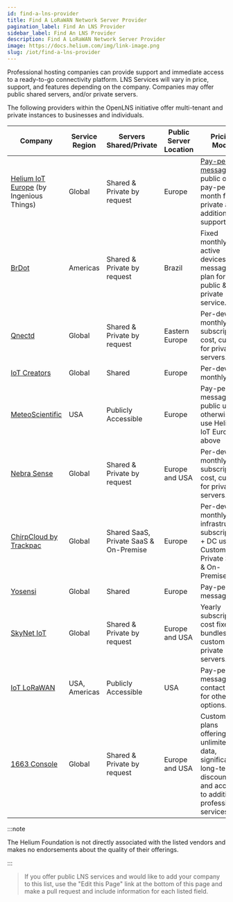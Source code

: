 ```yaml
---
id: find-a-lns-provider
title: Find A LoRaWAN Network Server Provider
pagination_label: Find An LNS Provider
sidebar_label: Find An LNS Provider
description: Find A LoRaWAN Network Server Provider
image: https://docs.helium.com/img/link-image.png
slug: /iot/find-a-lns-provider
---
```



Professional hosting companies can provide support and immediate access to a ready-to-go
connectivity platform. LNS Services will vary in price, support, and features depending on the
company. Companies may offer public shared servers, and/or private servers.

The following providers within the OpenLNS initiative offer multi-tenant and private instances to
businesses and individuals.

| Company                                                    | Service Region | Servers Shared/Private                 | Public Server Location | Pricing Model                                                                                      |
| ---------------------------------------------------------- | -------------- | -------------------------------------- | ---------------------- | -------------------------------------------------------------------------------------------------- |
| [Helium IoT Europe][ingeniousthings] (by Ingenious Things) | Global         | Shared & Private by request            | Europe                 | [Pay-per-message][hnt-iot-pricing] for public or pay-per-month for private and additional support. |
| [BrDot][brdot]                                             | Americas       | Shared & Private by request            | Brazil                 | Fixed monthly for active devices plus message plan for public & private service.                   |
| [Qnectd][qnectd]                                           | Global         | Shared & Private by request            | Eastern Europe         | Per-device monthly subscription cost, custom for private servers.                                  |
| [IoT Creators][iot-creators]                               | Global         | Shared                                 | Europe                 | Per-device monthly                                                                                 |
| [MeteoScientific][meteoscientific]                         | USA            | Publicly Accessible                    | Europe                 | Pay-per-message for public use, otherwise use Helium IoT Europe above                              |
| [Nebra Sense][nebra]                                       | Global         | Shared & Private by request            | Europe and USA         | Per-device monthly subscription cost, custom for private servers.                                  |
| [ChirpCloud by Trackpac][chirpcloud]                       | Global         | Shared SaaS, Private SaaS & On-Premise | Europe                 | Per-device monthly infrastructure subscription + DC usage. Custom for Private SaaS & On-Premise.   |
| [Yosensi][yosensi]                                         | Global         | Shared                                 | Europe                 | Pay-per-message                                                                                    |
| [SkyNet IoT][skynetiot]                                    | Global         | Shared & Private by request            | Europe and USA         | Yearly subscription cost fixed bundles, custom for private servers.                                |
| [IoT LoRaWAN][iot-lorawan]                                 | USA, Americas  | Publicly Accessible                    | USA                    | Pay-per-message or contact us for other options.                                                   |
| [1663 Console][1663-console]                               | Global         | Shared & Private by request            | Europe and USA         | Custom plans offering unlimited data, significant long-term discounts, and access to additional professional services.                                                   |

:::note

The Helium Foundation is not directly associated with the listed vendors and makes no endorsements
about the quality of their offerings.

:::

> If you offer public LNS services and would like to add your company to this list, use the "Edit
> this Page" link at the bottom of this page and make a pull request and include information for
> each listed field.

[brdot]: https://brdot.com.br/
[hnt-iot-pricing]: https://www.helium-iot.eu/use-helium-with-helium-iot-europe/
[ingeniousthings]: https://www.helium-iot.eu/
[iot-creators]: https://iotcreators.com/helium/
[qnectd]: https://qnectd.com/
[meteoscientific]: https://console.meteoscientific.com/front/
[nebra]: https://nebra.com/
[chirpcloud]: https://chirpcloud.co.uk/
[yosensi]: https://yosensi.io/management_platform/
[skynetiot]: https://www.skynetiot.io/
[iot-lorawan]: https://www.iot-lorawan.com/
[1663-console]: https://1663.io/
